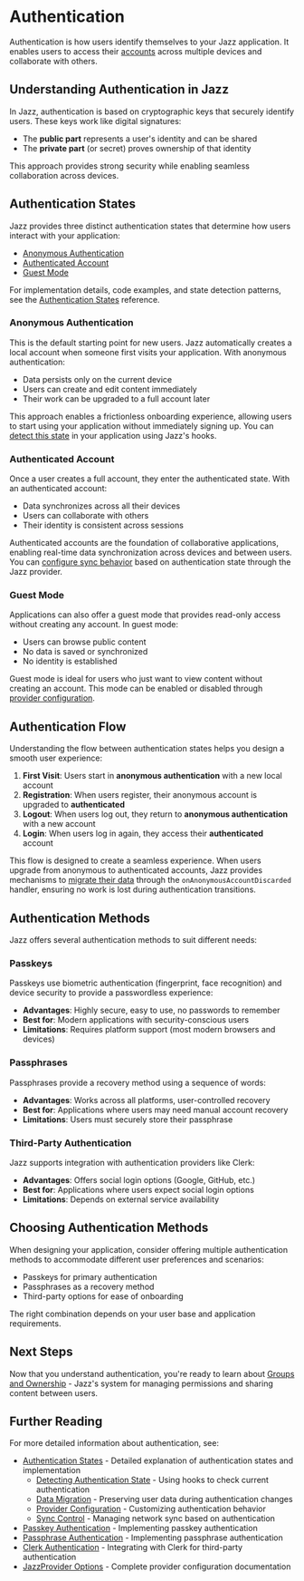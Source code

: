 
# Authentication

Authentication is how users identify themselves to your Jazz application. It enables users to access their [accounts](/docs/building-with-jazz/accounts) across multiple devices and collaborate with others.

## Understanding Authentication in Jazz

In Jazz, authentication is based on cryptographic keys that securely identify users. These keys work like digital signatures:

- The **public part** represents a user's identity and can be shared
- The **private part** (or secret) proves ownership of that identity

This approach provides strong security while enabling seamless collaboration across devices.

## Authentication States

Jazz provides three distinct authentication states that determine how users interact with your application:
- [Anonymous Authentication](#anonymous-authentication)
- [Authenticated Account](#authenticated-account)
- [Guest Mode](#guest-mode)

For implementation details, code examples, and state detection patterns, see the [Authentication States](/docs/authentication/authentication-states) reference.

### Anonymous Authentication

This is the default starting point for new users. Jazz automatically creates a local account when someone first visits your application. With anonymous authentication:

- Data persists only on the current device
- Users can create and edit content immediately
- Their work can be upgraded to a full account later

This approach enables a frictionless onboarding experience, allowing users to start using your application without immediately signing up. You can [detect this state](/docs/authentication/authentication-states#detecting-authentication-state) in your application using Jazz's hooks.

### Authenticated Account

Once a user creates a full account, they enter the authenticated state. With an authenticated account:

- Data synchronizes across all their devices
- Users can collaborate with others
- Their identity is consistent across sessions

Authenticated accounts are the foundation of collaborative applications, enabling real-time data synchronization across devices and between users. You can [configure sync behavior](/docs/authentication/authentication-states#controlling-sync-for-different-authentication-states) based on authentication state through the Jazz provider.

### Guest Mode

Applications can also offer a guest mode that provides read-only access without creating any account. In guest mode:

- Users can browse public content
- No data is saved or synchronized
- No identity is established

Guest mode is ideal for users who just want to view content without creating an account. This mode can be enabled or disabled through [provider configuration](/docs/authentication/authentication-states#configuring-guest-mode-access).

## Authentication Flow

Understanding the flow between authentication states helps you design a smooth user experience:

1. **First Visit**: Users start in **anonymous authentication** with a new local account
2. **Registration**: When users register, their anonymous account is upgraded to **authenticated**
3. **Logout**: When users log out, they return to **anonymous authentication** with a new account
4. **Login**: When users log in again, they access their **authenticated** account

This flow is designed to create a seamless experience. When users upgrade from anonymous to authenticated accounts, Jazz provides mechanisms to [migrate their data](/docs/authentication/authentication-states#migrating-data-from-anonymous-to-authenticated-account) through the `onAnonymousAccountDiscarded` handler, ensuring no work is lost during authentication transitions.

## Authentication Methods

Jazz offers several authentication methods to suit different needs:

### Passkeys

Passkeys use biometric authentication (fingerprint, face recognition) and device security to provide a passwordless experience:

- **Advantages**: Highly secure, easy to use, no passwords to remember
- **Best for**: Modern applications with security-conscious users
- **Limitations**: Requires platform support (most modern browsers and devices)

### Passphrases

Passphrases provide a recovery method using a sequence of words:

- **Advantages**: Works across all platforms, user-controlled recovery
- **Best for**: Applications where users may need manual account recovery
- **Limitations**: Users must securely store their passphrase

### Third-Party Authentication

Jazz supports integration with authentication providers like Clerk:

- **Advantages**: Offers social login options (Google, GitHub, etc.)
- **Best for**: Applications where users expect social login options
- **Limitations**: Depends on external service availability

## Choosing Authentication Methods

When designing your application, consider offering multiple authentication methods to accommodate different user preferences and scenarios:

- Passkeys for primary authentication
- Passphrases as a recovery method
- Third-party options for ease of onboarding

The right combination depends on your user base and application requirements.

## Next Steps

Now that you understand authentication, you're ready to learn about [Groups and Ownership](/docs/building-with-jazz/groups) - Jazz's system for managing permissions and sharing content between users.

## Further Reading

For more detailed information about authentication, see:
- [Authentication States](/docs/authentication/authentication-states) - Detailed explanation of authentication states and implementation
  - [Detecting Authentication State](/docs/authentication/authentication-states#detecting-authentication-state) - Using hooks to check current authentication
  - [Data Migration](/docs/authentication/authentication-states#migrating-data-from-anonymous-to-authenticated-account) - Preserving user data during authentication changes
  - [Provider Configuration](/docs/authentication/authentication-states#provider-configuration-for-authentication) - Customizing authentication behavior
  - [Sync Control](/docs/authentication/authentication-states#controlling-sync-for-different-authentication-states) - Managing network sync based on authentication
- [Passkey Authentication](/docs/authentication/passkey) - Implementing passkey authentication
- [Passphrase Authentication](/docs/authentication/passphrase) - Implementing passphrase authentication
- [Clerk Authentication](/docs/authentication/clerk) - Integrating with Clerk for third-party authentication
- [JazzProvider Options](/docs/project-setup/providers/#additional-options) - Complete provider configuration documentation
